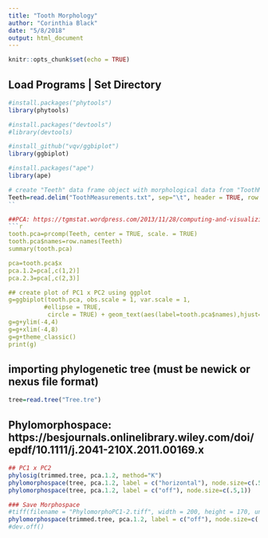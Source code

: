 ```yaml
---
title: "Tooth Morphology"
author: "Corinthia Black"
date: "5/8/2018"
output: html_document
---
```


```r
knitr::opts_chunk$set(echo = TRUE)
```

## Load Programs | Set Directory
```r
#install.packages("phytools")
library(phytools)

#install.packages("devtools")
#library(devtools)

#install_github("vqv/ggbiplot")
library(ggbiplot)

#install.packages("ape")
library(ape)
```

```r
# create "Teeth" data frame object with morphological data from "ToothMeasurements.txt"
Teeth=read.delim("ToothMeasurements.txt", sep="\t", header = TRUE, row.names = 1)
``

##PCA: https://tgmstat.wordpress.com/2013/11/28/computing-and-visualizing-pca-in-r/
```r
tooth.pca=prcomp(Teeth, center = TRUE, scale. = TRUE)
tooth.pca$names=row.names(Teeth)
summary(tooth.pca)

pca=tooth.pca$x
pca.1.2=pca[,c(1,2)]
pca.2.3=pca[,c(2,3)]

## create plot of PC1 x PC2 using ggplot
g=ggbiplot(tooth.pca, obs.scale = 1, var.scale = 1, 
          #ellipse = TRUE, 
           circle = TRUE) + geom_text(aes(label=tooth.pca$names),hjust=0, vjust=0, size=1.5)
g=g+ylim(-4,4)
g=g+xlim(-4,8)
g=g+theme_classic()
print(g)
```

## importing phylogenetic tree (must be newick or nexus file format)
```r
tree=read.tree("Tree.tre")
```

## Phylomorphospace: https://besjournals.onlinelibrary.wiley.com/doi/epdf/10.1111/j.2041-210X.2011.00169.x
```r
## PC1 x PC2
phylosig(trimmed.tree, pca.1.2, method="K")
phylomorphospace(tree, pca.1.2, label = c("horizontal"), node.size=c(.5,1))
phylomorphospace(tree, pca.1.2, label = c("off"), node.size=c(.5,1))

### Save Morphospace
#tiff(filename = "PhylomorphoPC1-2.tiff", width = 200, height = 170, units = "mm", res = 300, pointsize = 8)
phylomorphospace(trimmed.tree, pca.1.2, label = c("off"), node.size=c(.5,1))
#dev.off()
```
